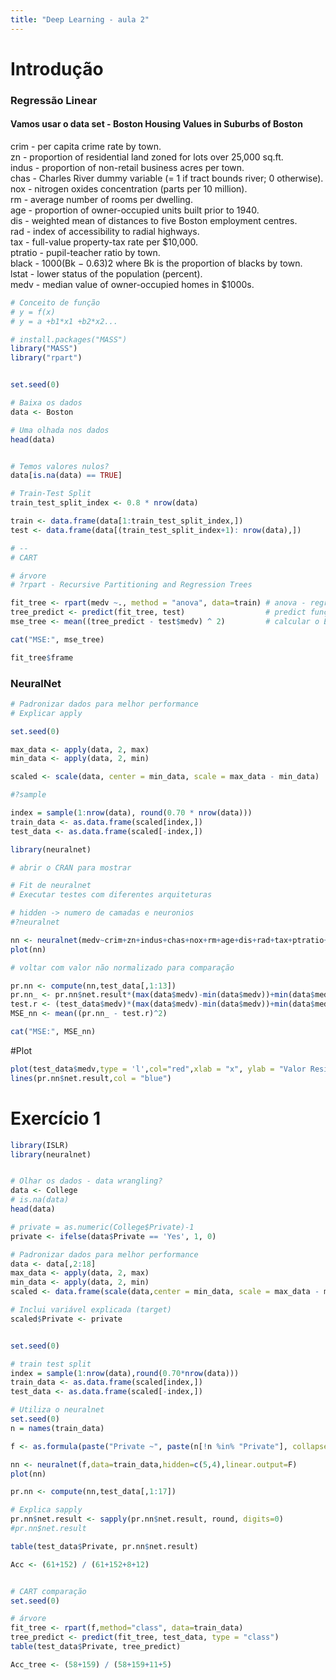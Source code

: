 ---
title: "Deep Learning - aula 2"
---

# Introdução

### Regressão Linear

#### Vamos usar o data set - Boston Housing Values in Suburbs of Boston

crim - per capita crime rate by town. \
zn - proportion of residential land zoned for lots over 25,000 sq.ft. \
indus - proportion of non-retail business acres per town. \
chas - Charles River dummy variable (= 1 if tract bounds river; 0 otherwise). \
nox - nitrogen oxides concentration (parts per 10 million). \
rm - average number of rooms per dwelling. \
age - proportion of owner-occupied units built prior to 1940. \
dis - weighted mean of distances to five Boston employment centres. \
rad - index of accessibility to radial highways. \
tax - full-value property-tax rate per \$10,000. \
ptratio - pupil-teacher ratio by town. \
black - 1000(Bk − 0.63)2 where Bk is the proportion of blacks by town. \
lstat - lower status of the population (percent). \
medv - median value of owner-occupied homes in \$1000s. \


```{r}

# Conceito de função
# y = f(x)
# y = a +b1*x1 +b2*x2...

# install.packages("MASS")
library("MASS")
library("rpart")


set.seed(0)


```

```{r}
# Baixa os dados
data <- Boston

# Uma olhada nos dados
head(data)



```

```{r}
# Temos valores nulos?
data[is.na(data) == TRUE]

# Train-Test Split
train_test_split_index <- 0.8 * nrow(data)

train <- data.frame(data[1:train_test_split_index,])
test <- data.frame(data[(train_test_split_index+1): nrow(data),])


```

```{r}
# --
# CART

# árvore
# ?rpart - Recursive Partitioning and Regression Trees

fit_tree <- rpart(medv ~., method = "anova", data=train) # anova - regressão (definido pelo tipo da variável Y)
tree_predict <- predict(fit_tree, test)                  # predict função do pacote statis
mse_tree <- mean((tree_predict - test$medv) ^ 2)         # calcular o Erro Quadrático Médio "MSE"

cat("MSE:", mse_tree)
```

```{r}
fit_tree$frame

```


### NeuralNet

```{r}

# Padronizar dados para melhor performance
# Explicar apply

set.seed(0)

```

```{r}
max_data <- apply(data, 2, max) 
min_data <- apply(data, 2, min)

scaled <- scale(data, center = min_data, scale = max_data - min_data)

```

```{r}

#?sample

index = sample(1:nrow(data), round(0.70 * nrow(data)))
train_data <- as.data.frame(scaled[index,])
test_data <- as.data.frame(scaled[-index,])


```

```{r}
library(neuralnet)

# abrir o CRAN para mostrar

# Fit de neuralnet
# Executar testes com diferentes arquiteturas 

# hidden -> numero de camadas e neuronios
#?neuralnet

nn <- neuralnet(medv~crim+zn+indus+chas+nox+rm+age+dis+rad+tax+ptratio+black+lstat,data=train_data,hidden=c(5,4,3,2),linear.output=T)
plot(nn)


```


```{r}
# voltar com valor não normalizado para comparação

pr.nn <- compute(nn,test_data[,1:13])
pr.nn_ <- pr.nn$net.result*(max(data$medv)-min(data$medv))+min(data$medv)
test.r <- (test_data$medv)*(max(data$medv)-min(data$medv))+min(data$medv)
MSE_nn <- mean((pr.nn_ - test.r)^2)

cat("MSE:", MSE_nn)
```


#Plot
```{r}

plot(test_data$medv,type = 'l',col="red",xlab = "x", ylab = "Valor Residencia")
lines(pr.nn$net.result,col = "blue")

```


# Exercício 1
```{r}

library(ISLR)
library(neuralnet)


# Olhar os dados - data wrangling?
data <- College
# is.na(data)
head(data)

```

```{r}

# private = as.numeric(College$Private)-1
private <- ifelse(data$Private == 'Yes', 1, 0)


```

```{r}
# Padronizar dados para melhor performance
data <- data[,2:18]
max_data <- apply(data, 2, max) 
min_data <- apply(data, 2, min)
scaled <- data.frame(scale(data,center = min_data, scale = max_data - min_data))


```

```{r}
# Inclui variável explicada (target)
scaled$Private <- private


set.seed(0)

# train test split
index = sample(1:nrow(data),round(0.70*nrow(data)))
train_data <- as.data.frame(scaled[index,])
test_data <- as.data.frame(scaled[-index,])


```

```{r}
# Utiliza o neuralnet
set.seed(0)
n = names(train_data)

f <- as.formula(paste("Private ~", paste(n[!n %in% "Private"], collapse = " + "))) # cria uma string com a fórmula

nn <- neuralnet(f,data=train_data,hidden=c(5,4),linear.output=F)                   # não temos um output linear, mas classificatório
plot(nn)

pr.nn <- compute(nn,test_data[,1:17])


```

```{r}
# Explica sapply
pr.nn$net.result <- sapply(pr.nn$net.result, round, digits=0)
#pr.nn$net.result

table(test_data$Private, pr.nn$net.result)

Acc <- (61+152) / (61+152+8+12)



```

```{r}

# CART comparação
set.seed(0)

# árvore
fit_tree <- rpart(f,method="class", data=train_data)
tree_predict <- predict(fit_tree, test_data, type = "class")
table(test_data$Private, tree_predict)

Acc_tree <- (58+159) / (58+159+11+5)
```

